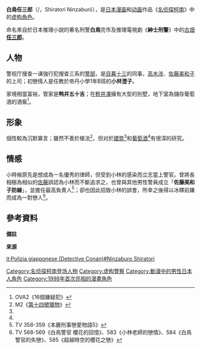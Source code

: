 {{Infobox animanga character
| name         = 白鸟任三郎
| series       = [[名偵探柯南|名偵探柯南]]
| image        = Detecttive Conan,Shiratori Ninzaburō.jpg
| caption      = 白鸟任三郎
| first        = 漫画第21卷 File.208《櫻田門之變（桜田門の変!?）》<ref group="參">[[名侦探柯南漫画列表#.E7.AC.AC21.EF.BD.9E30.E5.8D.B7|名偵探柯南漫畫列表]]</ref><br />TV 146《本廳刑事戀愛物語（前篇）》<ref group="參">[[名偵探柯南動畫集數列表#1998.E5.B9.B4.C2.B71999.E5.B9.B4|名偵探柯南動畫集數列表]]</ref><br />剧场版M1《[[引爆摩天樓|引爆摩天樓]]》
| last         = 
| creator      = [[青山剛昌|青山剛昌]]
| voiced by    = {{flagicon|Japan}} [[鹽澤兼人|鹽澤兼人]]<ref>初代已故，第146話 - 第157話、劇場版第1作 - 第4作</ref>／[[井上和彥|井上和彥]]<ref>二代現任，第205話起、劇場版第5作起</ref>／[[本田貴子|本田貴子]]（童年）<br>{{flagicon|ROC}} [[孫誠|孫誠]]<ref name=M1>電影版：M1《[[名偵探柯南：引爆摩天樓|引爆摩天樓]]》</ref>／[[劉傑_(配音員)|劉傑]]<ref>電視版：ep.146～254；電影版：M2《[[名偵探柯南：第十四號獵物|第十四號獵物]]》、M7《[[名偵探柯南：迷宮的十字路|迷宮的十字路]]》、M22《[[名偵探柯南：零的執行人|名偵探柯南：零的執行人]]》</ref>／[[康殿宏|康殿宏]]<ref>電影版：M5《[[名偵探柯南：往天國的倒數計時|往天國的倒數計時]]》、M6《[[名偵探柯南：貝克街的亡靈|貝克街的亡靈]]》</ref>／[[官志宏|官志宏]]<ref>電視版：ep.301～478；電影版：M3～4、8～14</ref>／[[魏伯勤|魏伯勤]]<ref>電視版：ep.483～683</ref>／[[陳進益|陳進益]]<ref>電影版：M15《[[名偵探柯南：沉默的15分鐘|沉默的15分鐘]]》</ref>／[[陳幼文|陳幼文]]<ref>電影版：M16《[[名偵探柯南：第11位前锋|第11位前鋒]]》、特别合作《[[魯邦三世VS名偵探柯南_THE_MOVIE|魯邦VS柯南]]》</ref>／[[曹冀魯|曹冀魯]]<ref>電影版：M18《[[名偵探柯南：異次元的狙擊手|異次元的狙擊手]]》</ref>／[[楊凱凱|楊凱凱]]（童年）<br>{{flagicon|HK}} [[招世亮|招世亮]]／[[雷霆_(配音員)|雷霆]]／[[周良鴻|周良鴻]]／[[李家傑_(配音員)|李家傑]]<br>{{flagicon|PRC}} [[吴凌云_(配音演员)|吳凌雲]]
| nickname     = 
| alias        = 
| age          = 
| gender       = 男
| species      =
| born         = 
| death        = 
| nationality  = {{JPN}}
| class        = 
| occupation   = [[刑警|刑警]]（初次登場是[[警部補|警部補]]<ref group="參" name="M1">劇場版M1《[[引爆摩天樓|引爆摩天樓]]》</ref>，後來晉升為[[警部|警部]]<ref group="參">漫畫第21卷，TV 146《本廳刑事戀愛物語（前篇）》</ref>）
| title        = 「'''佐藤美和子防線'''」最高指揮官（現已退出）
| relatives    = 白鳥沙羅（妹妹）<ref>為M4《[[名偵探柯南：瞳孔中的暗殺者|瞳孔中的暗殺者]]》原創劇情。</ref><br />鸭井五十吉（管家）<ref group="參">漫畫第32-33卷，TV 253-254《本廳刑事戀愛物語4》</ref>
| divider      = 
| aux1 name    = 戀人
| aux1         = [[小林澄子|小林澄子]]
| aux2 name    = 座車（新）
| aux2         = 白色 [[Lexus|Lexus]] [[ES|ES]]
| aux3 name    = 車牌號碼
| aux3         = 新宿330 に 30-26
| aux4 name    = 座車（舊）
| aux4         = 銀色 [[TOYOTA|TOYOTA]] [[Premio|Premio]] [[NZT260|NZT260]]
| aux5 name    = 車牌號碼
| aux5         = 新宿501 し-3 62
}}
{{japanese|白鳥 任三郎|しらとり にんざぶろう|Shiratori Ninzaburō}}
'''白鳥任三郎'''（{{lang|ja|白鳥 任三郎}}/{{lang|ja|しらとり にんざぶろう}}，Shiratori Ninzaburō），是[[日本|日本]][[漫画|漫画]]和[[动画|动画]]作品《[[名侦探柯南|名侦探柯南]]》中的[[名偵探柯南角色列表|虚构角色]]。

命名來自於日本推理小說的著名刑警'''白鳥'''完市及推理電視劇《'''紳士刑警'''》中的[[古畑任三郎|古畑'''任三郎''']]。

== 人物 ==
警视厅搜查一课強行犯搜查三系的[[警部|警部]]，是[[目暮十三|目暮十三]]的同事，[[高木涉_(名偵探柯南)|高木涉]]、[[佐藤美和子|佐藤美和子]]的上司；初戀情人是任教於帝丹小學1年B班的'''小林澄子'''。

家境相當富裕，管家是'''鸭井五十吉'''；在[[輕井澤|輕井澤]]擁有大型的別墅，地下室為儲存葡萄酒的酒窖<ref group="參" name="OVA2">OVA2《16個嫌疑犯》</ref>。

== 形象 ==
個性較為沉默寡言；雖然不善於槍法<ref group="參">M2《[[名偵探柯南：第十四號獵物|第十四號獵物]]》</ref>，但对於[[建筑|建筑]]<ref group="參" name="M1"/>和[[葡萄酒|葡萄酒]]<ref group="參" name="OVA2"/>有很深的研究。

== 情感 ==
小時候原先是想成為一名優秀的律師，但受到小林的感染而立志當上警官。曾將長相極為相似的[[佐藤美和子|佐藤]]誤認為小林而不斷追求之，也曾與其他男性警員成立「'''佐藤美和子防線'''」，並擔任最高負責人<ref group="參">TV 358-359《本廳刑事戀愛物語5》</ref>；卻也因此招致小林的誤會，所幸之後得以冰釋前嫌而成為一對戀人<ref group="參">TV 568-569《白鳥警官 櫻花的回憶》、583《小林老師的戀情》、584《白鳥警官的失戀》、585《超越時空的櫻花之戀》</ref>。

== 參考資料 ==
'''備註'''
{{reflist|2}}

'''來源'''
{{reflist|2|group=參}}
{{名侦探柯南}}
{{DEFAULTSORT:Shiratori Ninzaburo}}
[[Category:名侦探柯南登场人物|Category:名侦探柯南登场人物]]
[[Category:虚构警察|Category:虚构警察]]
[[Category:動漫中的男性日本人角色|Category:動漫中的男性日本人角色]]
[[Category:1998年首次亮相的漫畫角色|Category:1998年首次亮相的漫畫角色]]

[[it:Polizia_giapponese_(Detective_Conan)#Ninzaburo_Shiratori|it:Polizia giapponese (Detective Conan)#Ninzaburo Shiratori]]